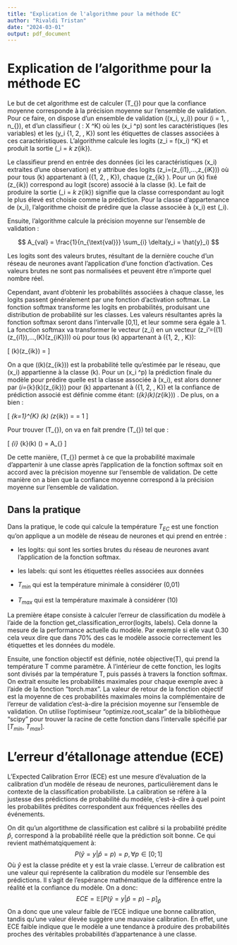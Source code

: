 ```yaml
---
title: "Explication de l'algorithme pour la méthode EC"
author: "Rivaldi Tristan"
date: "2024-03-01"
output: pdf_document
---
```

  


# Explication de l'algorithme pour la méthode EC

Le but de cet algorithme est de calculer \(T_{\text{EC}}\) pour que la confiance moyenne corresponde à la précision moyenne sur l'ensemble de validation. Pour ce faire, on dispose d'un ensemble de validation \((x_i, y_i)\) pour \(i = 1, \ldots, n_{\text{val}}\), et d'un classifieur \(\hat{f} : X \rightarrow \mathbb{R}^K\) où les \(x_i \in \mathbb{R}^p\) sont les caractéristiques (les variables) et les \(y_i \in \{1, 2, \ldots, K\}\) sont les étiquettes de classes associées à ces caractéristiques. L'algorithme calcule les logits \(z_i = f(x_i) \in \mathbb{R}^K\) et produit la sortie \(\hat{y}_i = \arg \max_k z_{ik}\).

Le classifieur prend en entrée des données (ici les caractéristiques \(x_i\) extraites d'une observation) et y attribue des logits  \(z_i=(z_{i1},...,z_{iK})\) où pour tous \(k\) appartenant à \(\{1, 2, \ldots, K\}\), chaque \(z_{ik} \in \mathbb{R}\). Pour un \(k\) fixé \(z_{ik}\) correspond au logit (score) associé à la classe \(k\). Le fait de produire la sortie \(\hat{y}_i = \arg \max_k z_{ik}\) signifie que la classe correspondant au logit le plus élevé est choisie comme la prédiction. Pour la classe d'appartenance de \(x_i\), l'algorithme choisit de prédire que la classe associée à \(x_i\) est \(\hat{y}_i\).

Ensuite, l'algorithme calcule la précision moyenne sur l'ensemble de validation :

$$
A_{val} = \frac{1}{n_{\text{val}}} \sum_{i} \delta(y_i = \hat{y}_i)
$$

Les logits sont des valeurs brutes, résultant de la dernière couche d'un réseau de neurones avant l'application d'une fonction d'activation. Ces valeurs brutes ne sont pas normalisées et peuvent être n'importe quel nombre réel.

Cependant, avant d'obtenir les probabilités associées à chaque classe, les logits passent généralement par une fonction d'activation softmax. La fonction softmax transforme les logits en probabilités, produisant une distribution de probabilité sur les classes. Les valeurs résultantes après la fonction softmax seront dans l'intervalle [0,1], et leur somme sera égale à 1. La fonction softmax va transformer le vecteur \(z_i\) en un vecteur \(z_i'=(\sigma(1)(z_{i1}),...,\sigma(K)(z_{iK}))\) où pour tous \(k\) appartenant à \(\{1, 2, \ldots, K\}\): 

\[
\sigma(k)(z_{ik}) = \frac{e^{z_{ik}}}{\sum_{j=1}^{K} e^{z_{ij}}}
\]

On a que \(\sigma(k)(z_{ik})\) est la probabilité telle qu’estimée par le réseau, que \(x_i\) appartienne à la classe \(k\). Pour un  \(x_i \in \mathbb{R}^p\) la prédiction finale du modèle pour prédire quelle est la classe associée à \(x_i\), est alors donner par \(\hat{y}_i=\arg\max_{k}\sigma(k)(z_{ik})\) pour \(k\) appartenant à \(\{1, 2, \ldots, K\}\) et la confiance de prédiction associé est définie comme étant: \(\max_{k}\sigma(k)(z_{ik})\) . De plus, on a bien :

\[
\sum_{k=1}^{K} \sigma(k) (z_{ik}) = \frac{\sum_{k=1}^{K} e^{z_{ik}}}{\sum_{j=1}^{K} e^{z_{ij}}} = 1
\]

Pour trouver \(T_{\text{EC}}\), on va en fait prendre \(T_{\text{EC}}\) tel que :

\[
\frac{1}{n_{\text{val}}} \sum_{i} \max_{k}\sigma(k) \left(\frac{z_{ik}}{T_{\text{EC}}}\right) = A_{\text{val}}
\]

De cette manière, \(T_{\text{EC}}\) permet à ce que la probabilité maximale d'appartenir à une classe après l'application de la fonction softmax soit en accord avec la précision moyenne sur l’ensemble de validation. De cette manière on a bien que la confiance moyenne correspond à la précision moyenne sur l'ensemble de validation.

## Dans la pratique

Dans la pratique, le code qui calcule la température $T_{EC}$ est une fonction qu'on applique a un modèle de réseau de neurones et qui prend en entrée :


- les logits: qui sont les sorties brutes du réseau de neurones avant l'application de la fonction softmax.


- les labels: qui sont les étiquettes réelles associées aux données


- $T_{min}$ qui est la température minimale à considérer (0,01)


- $T_{max}$ qui est la température maximale à considérer (10)


La première étape consiste à calculer l'erreur de classification du modèle à l'aide de la fonction get_classification_error(logits, labels). Cela donne la mesure de la performance actuelle du modèle. Par exemple si elle vaut 0.30 cela veux dire que dans 70% des cas le modèle associe correctement les étiquettes et les données du modèle.

Ensuite, une fonction objectif est définie, notée objective(T), qui prend la température T comme paramètre. À l'intérieur de cette fonction, les logits sont divisés par la température T, puis passés à travers la fonction softmax. On extrait ensuite les probabilités maximales pour chaque exemple avec à l'aide de la fonction "torch.max".
La valeur de retour de la fonction objectif est la moyenne de ces probabilités maximales moins la complémentaire de l'erreur de validation c'est-à-dire la précision moyenne sur l'ensemble de validation. On utilise l'optimiseur "optimize.root_scalar" de la bibliothèque "scipy" pour trouver la racine de cette fonction dans l'intervalle spécifié par [$T_{min}$, $T_{max}$].

# L'erreur d'étallonage attendue (ECE)

L'Expected Calibration Error (ECE) est une mesure d'évaluation de la calibration d'un modèle de réseau de neurones, particulièrement dans le contexte de la classification probabiliste. La calibration se réfère à la justesse des prédictions de probabilité du modèle, c'est-à-dire à quel point les probabilités prédites correspondent aux fréquences réelles des événements.

On dit qu'un algortithme de classification est calibré si la probabilité prédite $\hat{p}$, correspond à la probabilité réelle que la prédiction soit bonne. Ce qui revient mathématqiquement à:
$$
P(\hat{y}=y|\hat{p}=p)=p, \forall p\in [0;1]
$$
Où $\hat{y}$ est la classe prédite et y est la vraie classe. L'erreur de calibration est une valeur qui représente la calibration du modèle sur l'ensemble des prédictions. Il s'agit de l'espérance mathématique de la différence entre la réalité et la confiance du modèle. On a donc:
$$
ECE=\mathbb{E}[P(\hat{y}=y|\hat{p}=p)-p]_{\hat{p}}
$$
On a donc que une valeur faible de l'ECE indique une bonne calibration, tandis qu'une valeur élevée suggère une mauvaise calibration. En effet, une ECE faible indique que le modèle a une tendance à produire des probabilités proches des véritables probabilités d'appartenance à une classe. 
